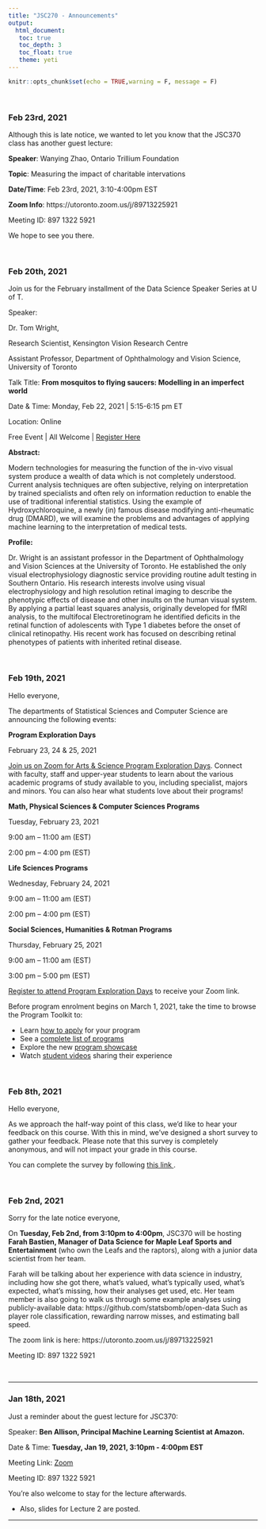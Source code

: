 ```yaml
---
title: "JSC270 - Announcements"
output: 
  html_document:
   toc: true
   toc_depth: 3
   toc_float: true
   theme: yeti
---
```


```r
knitr::opts_chunk$set(echo = TRUE,warning = F, message = F)
```

</br>

### __Feb 23rd, 2021__

Although this is late notice, we wanted to let you know that the JSC370 class has another guest lecture:

__Speaker__: Wanying Zhao, Ontario Trillium Foundation

__Topic__: Measuring the impact of charitable intervations

__Date/Time__: Feb 23rd, 2021, 3:10-4:00pm EST

__Zoom Info__: https://utoronto.zoom.us/j/89713225921

Meeting ID: 897 1322 5921

We hope to see you there.

<br>

### __Feb 20th, 2021__

Join us for the February installment of the Data Science Speaker Series at U of T.
 
Speaker:

Dr. Tom Wright,

Research Scientist, Kensington Vision Research Centre

Assistant Professor, Department of Ophthalmology and Vision Science, University of Toronto
 
Talk Title: __From mosquitos to flying saucers: Modelling in an imperfect world__
 
Date & Time: Monday, Feb 22, 2021 | 5:15-6:15 pm ET
 
Location: Online
 
Free Event | All Welcome | [Register Here](https://canssiontario.utoronto.ca/event/dsss_tom-wright/)
 
__Abstract:__

Modern technologies for measuring the function of the in-vivo visual system produce a wealth of data which is not completely understood. Current analysis techniques are often subjective, relying on interpretation by trained specialists and often rely on information reduction to enable the use of traditional inferential statistics. Using the example of Hydroxychloroquine, a newly (in) famous disease modifying anti-rheumatic drug (DMARD), we will examine the problems and advantages of applying machine learning to the interpretation of medical tests.
 
__Profile:__

Dr. Wright is an assistant professor in the Department of Ophthalmology and Vision Sciences at the University of Toronto. He established the only visual electrophysiology diagnostic service providing routine adult testing in Southern Ontario. His research interests involve using visual electrophysiology and high resolution retinal imaging to describe the phenotypic effects of disease and other insults on the human visual system. By applying a partial least squares analysis, originally developed for fMRI analysis, to the multifocal Electroretinogram he identified deficits in the retinal function of adolescents with Type 1 diabetes before the onset of clinical retinopathy. His recent work has focused on describing retinal phenotypes of patients with inherited retinal disease.

</br>

### __Feb 19th, 2021__

Hello everyone,

The departments of Statistical Sciences and Computer Science are announcing the following events:

__Program Exploration Days__

February 23, 24 & 25, 2021
 
[Join us on Zoom for Arts & Science Program Exploration Days](https://sidneysmithcommons.artsci.utoronto.ca/program/program-exploration-days/). Connect with faculty, staff and upper-year students to learn about the various academic programs of study available to you, including specialist, majors and minors. You can also hear what students love about their programs!
 
__Math, Physical Sciences & Computer Sciences Programs__

Tuesday, February 23, 2021

9:00 am – 11:00 am (EST)

2:00 pm – 4:00 pm (EST)

__Life Sciences Programs__

Wednesday, February 24, 2021

9:00 am – 11:00 am (EST)

2:00 pm – 4:00 pm (EST)
 
__Social Sciences, Humanities & Rotman Programs__

Thursday, February 25, 2021

9:00 am – 11:00 am (EST) 

3:00 pm – 5:00 pm (EST)
  
[Register to attend Program Exploration Days](https://sidneysmithcommons.artsci.utoronto.ca/program/program-exploration-days/) to receive your Zoom link.
 
Before program enrolment begins on March 1, 2021, take the time to browse the Program Toolkit to:

- Learn [how to apply](https://sidneysmithcommons.artsci.utoronto.ca/program/apply-for-programs/) for your program
- See a [complete list of programs](https://sidneysmithcommons.artsci.utoronto.ca/program/list-of-programs/)
- Explore the new [program showcase](https://sidneysmithcommons.artsci.utoronto.ca/program/program-showcase/)
- Watch [student videos](https://artsci-programs.capsule.video/) sharing their experience


</br>

### __Feb 8th, 2021__

Hello everyone,

As we approach the half-way point of this class, we'd like to hear your feedback on this course. With this in mind, we've designed a short survey to gather your feedback. Please note that this survey is completely anonymous, and will not impact your grade in this course.

You can complete the survey by following  <a href="https://forms.gle/wYGYuSaCgNDbQgBv8" target="_blank"> this link </a>.

</br>

### __Feb 2nd, 2021__

Sorry for the late notice everyone,

On __Tuesday, Feb 2nd, from 3:10pm to 4:00pm__, JSC370 will be hosting __Farah Bastien, Manager of Data Science for Maple Leaf Sports and Entertainment__ (who own the Leafs and the raptors), along with a junior data scientist from her team.

Farah will be talking about her experience with data science in industry, including how she got there, what's valued, what's typically used, what's expected, what's missing, how their analyses get used, etc.  Her team member is also going to walk us through some example analyses using publicly-available data:
https://github.com/statsbomb/open-data
Such as player role classification, rewarding narrow misses, and estimating ball speed.

The zoom link is here:
https://utoronto.zoom.us/j/89713225921

Meeting ID: 897 1322 5921

<br>

******


### __Jan 18th, 2021__

Just a reminder about the guest lecture for JSC370:

Speaker: __Ben Allison, Principal Machine Learning Scientist at Amazon.__

Date & Time: __Tuesday, Jan 19, 2021, 3:10pm - 4:00pm EST__

Meeting Link: <a href = "https://utoronto.zoom.us/j/89713225921" target = "_blank">Zoom</a> 

Meeting ID: 897 1322 5921

You're also welcome to stay for the lecture afterwards.

- Also, slides for Lecture 2 are posted.


******
